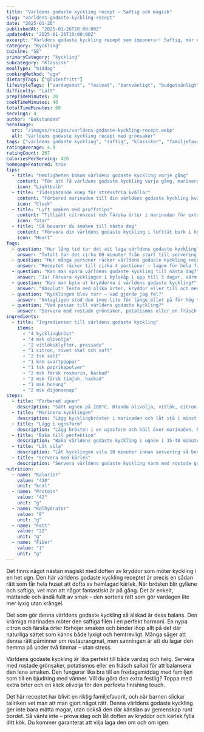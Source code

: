 ```yaml
---
title: "Världens godaste kyckling recept – Saftig och magisk"
slug: "varldens-godaste-kyckling-recept"
date: "2025-01-26"
publishedAt: "2025-01-26T10:00:00Z"
updatedAt: "2025-01-26T10:00:00Z"
excerpt: "Världens godaste kyckling recept som imponerar! Saftig, mör och full av smak – denna klassiker blir familjens nya favorit. Perfekt till vardag och fest!"
category: "Kyckling"
cuisine: "SE"
primaryCategory: "kyckling"
subcategory: "Klassisk"
mealType: "middag"
cookingMethod: "ugn"
dietaryTags: ["glutenfritt"]
lifestyleTags: ["vardagsmat", "festmat", "barnvänligt", "budgetvänligt"]
difficulty: "Lätt"
prepTimeMinutes: 20
cookTimeMinutes: 40
totalTimeMinutes: 60
servings: 4
author: "Bakstunden"
heroImage:
  src: "/images/recipes/varldens-godaste-kyckling-recept.webp"
  alt: "Världens godaste kyckling recept med grönsaker"
tags: ["världens godaste kyckling", "saftig", "klassiker", "familjefavorit", "ugn"]
ratingAverage: 4.9
ratingCount: 267
caloriesPerServing: 420
homepageFeatured: true
tips:
  - title: "Hemligheten bakom världens godaste kyckling varje gång"
    content: "För att få världens godaste kyckling varje gång, marinera filéerna i olivolja och kryddor i minst 2 timmar. Använd en stektermometer och sikta på 72°C för perfekt resultat. Låt kycklingen vila 10 minuter innan servering så bevaras juicen. Denna världens godaste kyckling teknik ger filéer som smälter i munnen!"
    icon: "Lightbulb"
  - title: "Tidssparande knep för stressfria kvällar"
    content: "Förbered marinaden till din världens godaste kyckling kvällen innan och förvara i kylen. Du kan även förbereda hela rätten på morgonen och bara värma i ugnen på kvällen. Använd färdigskurna grönsaker för att spara tid. Denna världens godaste kyckling metod gör vardagen både smidigare och godare!"
    icon: "Clock"
  - title: "Lyft smaken med proffstips"
    content: "Tillsätt citronzest och färska örter i marinaden för extra friskhet. En nypa chiliflakes eller paprika ger subtil hetta som balanserar smaken. För extra umami, tillsätt lite soja eller worcestersås. Dessa små detaljer gör skillnaden mellan bra och fantastisk världens godaste kyckling!"
    icon: "Star"
  - title: "Så bevarar du smaken till nästa dag"
    content: "Förvara din världens godaste kyckling i lufttät burk i kylen upp till 3 dagar. Värm försiktigt i ugn eller stekpanna så behåller den sin saftighet. Den går även utmärkt att frysa i portionslådor – perfekt som snabb lunch eller till matlådan!"
    icon: "Heart"
faqs:
  - question: "Hur lång tid tar det att laga världens godaste kyckling?"
    answer: "Totalt tar det cirka 60 minuter från start till servering. Världens godaste kyckling blir klar på under två timmar men smakar som en långkokt dröm – perfekt för både vardag och helg!"
  - question: "Hur många personer räcker världens godaste kyckling receptet till?"
    answer: "Receptet räcker till cirka 4 portioner – lagom för hela familjen. Vill du bjuda fler? Dubba enkelt ingredienserna och använd en större ugnsform för bästa resultat."
  - question: "Kan man spara världens godaste kyckling till nästa dag?"
    answer: "Ja! Förvara kycklingen i kylskåp i upp till 3 dagar. Värm försiktigt så att den behåller sin saftighet. Perfekt för matlådor och snabba luncher!"
  - question: "Kan man byta ut kryddorna i världens godaste kyckling?"
    answer: "Absolut! Testa med olika örter, kryddor eller till och med marinader. Världens godaste kyckling är flexibel och tar gärna emot nya smaker – våga experimentera!"
  - question: "Kycklingen blev torr – vad gjorde jag fel?"
    answer: "Antagligen stod den inne lite för länge eller på för hög temperatur. Världens godaste kyckling behöver varsam behandling och rätt temperatur för att behålla saftigheten."
  - question: "Vad passar till världens godaste kyckling?"
    answer: "Servera med rostade grönsaker, potatismos eller en fräsch sallad. En krämig sås eller citronvinaigrette balanserar den lena smaken perfekt."
ingredients:
  - title: "Ingredienser till världens godaste kyckling"
    items:
      - "4 kycklingbröst"
      - "4 msk olivolja"
      - "2 vitlöksklyftor, pressade"
      - "1 citron, rivet skal och saft"
      - "2 tsk salt"
      - "1 krm svartpeppar"
      - "1 tsk paprikapulver"
      - "2 msk färsk rosmarin, hackad"
      - "2 msk färsk timjan, hackad"
      - "1 msk honung"
      - "2 msk dijonsenap"
steps:
  - title: "Förbered ugnen"
    description: "Sätt ugnen på 200°C. Blanda olivolja, vitlök, citron, salt, peppar, paprikapulver, örter, honung och senap i en skål."
  - title: "Marinera kycklingen"
    description: "Lägg kycklingbrösten i marinaden och låt stå i minst 2 timmar i kylen, gärna över natten."
  - title: "Lägg i ugnsform"
    description: "Lägg brösten i en ugnsform och häll över marinaden. Ringla över lite extra olivolja."
  - title: "Baka till perfektion"
    description: "Baka världens godaste kyckling i ugnen i 35-40 minuter tills innertemperaturen når 72°C."
  - title: "Låt vila"
    description: "Låt kycklingen vila 10 minuter innan servering så bevaras juicen."
  - title: "Servera med kärlek"
    description: "Servera världens godaste kyckling varm med rostade grönsaker, potatismos eller sallad."
nutrition:
  - name: "Kalorier"
    value: "420"
    unit: "kcal"
  - name: "Protein"
    value: "42"
    unit: "g"
  - name: "Kolhydrater"
    value: "8"
    unit: "g"
  - name: "Fett"
    value: "22"
    unit: "g"
  - name: "Fiber"
    value: "1"
    unit: "g"
---
```


Det finns något nästan magiskt med doften av kryddor som möter kyckling i en het ugn. Den här världens godaste kyckling receptet är precis en sådan rätt som får hela huset att dofta av hemlagad kärlek. När brösten blir gyllene och saftiga, vet man att något fantastiskt är på gång. Det är enkelt, mättande och ändå fullt av smak – den sortens rätt som gör vardagen lite mer lyxig utan krångel.

Det som gör denna världens godaste kyckling så älskad är dess balans. Den krämiga marinaden möter den saftiga filén i en perfekt harmoni. En nypa citron och färska örter förhöjer smaken och binder ihop allt på det där naturliga sättet som känns både lyxigt och hemtrevligt. Många säger att denna rätt påminner om restaurangmat, men sanningen är att du lagar den hemma på under två timmar – utan stress.

Världens godaste kyckling är lika perfekt till både vardag och helg. Servera med rostade grönsaker, potatismos eller en fräsch sallad för att balansera den lena smaken. Den fungerar lika bra till en fredagsmiddag med familjen som till en bjudning med vänner. Vill du göra den extra festlig? Toppa med extra örter och en klick olivolja för den perfekta finishing touch.

Det här receptet har blivit en riktig familjefavorit, och när barnen slickar tallriken vet man att man gjort något rätt. Denna världens godaste kyckling ger inte bara mätta magar, utan också den där känslan av gemenskap runt bordet. Så vänta inte – prova idag och låt doften av kryddor och kärlek fylla ditt kök. Du kommer garanterat att vilja laga den om och om igen.
